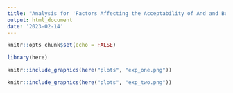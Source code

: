 ```yaml
---
title: "Analysis for 'Factors Affecting the Acceptability of And and But In Quantifier Conjunction'"
output: html_document
date: '2023-02-14'
---
```


```r
knitr::opts_chunk$set(echo = FALSE)
```

```r
library(here)
```

```r
knitr::include_graphics(here("plots", "exp_one.png"))
```


```r
knitr::include_graphics(here("plots", "exp_two.png"))
```